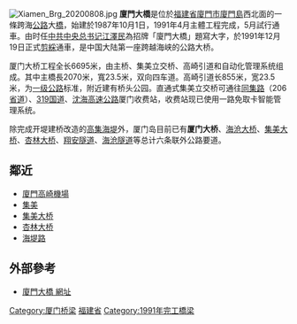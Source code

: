 {{coord|24.56053|118.09625|format=dms|display=title}}
[[File:Xiamen_Brg_20200808.jpg|thumb]]
'''廈門大橋'''是位於[[福建省|福建省]][[廈門市|廈門市]][[廈門島|廈門島]]西北面的一條跨海[[公路|公路]]大[[橋|橋]]，始建於1987年10月1日，1991年4月主體工程完成，5月試行通車。由时任[[中共中央总书记|中共中央总书记]][[江澤民|江澤民]]為招牌「廈門大橋」題寫大字，於1991年12月19日正式[[剪綵|剪綵]]通車，是中国大陆第一座跨越海峡的公路大桥。

厦门大桥工程全长6695米，由主桥、集美立交桥、高崎引道和自动化管理系统组成。其中主橋長2070米，寬23.5米，双向四车道。高崎引道长855米，宽23.5米，为[[一级公路|一级公路]]标准，附近建有桥头公园。直通式集美立交桥可通往[[同集路|同集路]]（206[[福建省道|省道]]）、[[319国道|319国道]]、[[沈海高速公路|沈海高速公路]]厦门收费站，收费站现已使用一路免取卡智能管理系统。

除完成开堤建桥改造的[[高集海堤|高集海堤]]外，厦门岛目前已有'''厦门大桥'''、[[海沧大桥|海沧大桥]]、[[集美大桥|集美大桥]]、[[杏林大桥|杏林大桥]]、[[翔安隧道|翔安隧道]]、[[海沧隧道|海沧隧道]]等总计六条联外公路要道。

==鄰近==
* [[廈門高崎機場|廈門高崎機場]]
* [[集美|集美]]
* [[集美大桥|集美大桥]]
* [[杏林大桥|杏林大桥]]
* [[海堤路|海堤路]]

==外部參考==
* [http://www.51766.com/img/xmdq/ 廈門大橋 網址] {{Wayback|url=http://www.51766.com/img/xmdq/ |date=20160615205848 }}

[[Category:厦门桥梁|Category:厦门桥梁]]
[[Category:福建跨海大桥|福建省]]
[[Category:1991年完工橋梁|Category:1991年完工橋梁]]

{{厦门}}

{{transport-stub}}